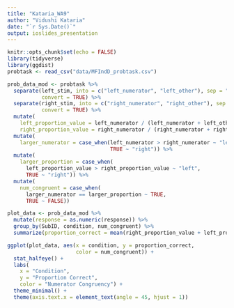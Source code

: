 ```yaml
---
title: "Kataria_WA9"
author: "Vidushi Kataria"
date: "`r Sys.Date()`"
output: ioslides_presentation
---
```


```r
knitr::opts_chunk$set(echo = FALSE)
library(tidyverse)
library(ggdist)
probtask <- read_csv("data/MFIndD_probtask.csv")
```


```r
prob_data_mod <- probtask %>%
  separate(left_stim, into = c("left_numerator", "left_other"), sep = "_",
           convert = TRUE) %>%
  separate(right_stim, into = c("right_numerator", "right_other"), sep = "_",
           convert = TRUE) %>%
  mutate(
    left_proportion_value = left_numerator / (left_numerator + left_other),
    right_proportion_value = right_numerator / (right_numerator + right_other)) %>%
  mutate(
    larger_numerator = case_when(left_numerator > right_numerator ~ "left",
                                 TRUE ~ "right")) %>%
  mutate(
    larger_proportion = case_when(
      left_proportion_value > right_proportion_value ~ "left",
      TRUE ~ "right")) %>%
  mutate(
    num_congruent = case_when(
      larger_numerator == larger_proportion ~ TRUE,
      TRUE ~ FALSE))
```


```r
plot_data <- prob_data_mod %>%
  mutate(response = as.numeric(response)) %>%
  group_by(SubID, condition, num_congruent) %>%
  summarize(proportion_correct = mean(right_proportion_value + left_proportion_value, na.rm = TRUE), .groups = "drop")
```


```r
ggplot(plot_data, aes(x = condition, y = proportion_correct,
                      color = num_congruent)) +
  stat_halfeye() +
  labs(
    x = "Condition",
    y = "Proportion Correct",
    color = "Numerator Congruency") +
  theme_minimal() +
  theme(axis.text.x = element_text(angle = 45, hjust = 1))
  
```

